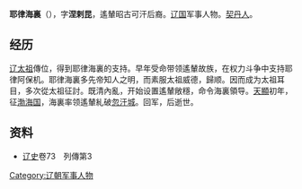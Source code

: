 '''耶律海裏'''（{{bd|?||？|catIdx=Y}}），字'''涅剌昆'''，遙輦昭古可汗后裔。[[辽国|辽国]]军事人物。[[契丹人|契丹人]]。
== 经历 ==
[[辽太祖|辽太祖]]傳位，得到耶律海裏的支持。早年受命带领遙輦故族，在权力斗争中支持耶律阿保机。耶律海裏多先帝知人之明，而素服太祖威德，歸顺。因而成为太祖耳目，多次從太祖征討。既清內亂，开始设置遙輦敞穩，命令海裏領导。[[天顯|天顯]]初年，征[[渤海国|渤海国]]，海裏率领遙輦糺破[[忽汗城|忽汗城]]。回军，后逝世。
== 资料 ==
*[[辽史|辽史]]卷73　列傳第3

[[Category:辽朝军事人物|Category:辽朝军事人物]]